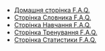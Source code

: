 - [Домашня сторінка F.A.Q.](/faq/home/uk)
- [Сторінка Словника F.A.Q.](/faq/dictionary/uk)
- [Сторінка Навчання F.A.Q.](/faq/learning/uk)
- [Сторінка Тренування F.A.Q.](/faq/training/uk)
- [Сторінка Статистики F.A.Q.](statistics/uk)
